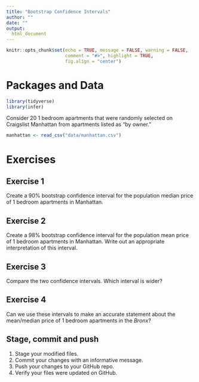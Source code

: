---
title: "Bootstrap Confidence Intervals"
author: ""
date: ""
output: 
  html_document
---

```{r set-up, include=FALSE}
knitr::opts_chunk$set(echo = TRUE, message = FALSE, warning = FALSE,
                      comment = "#>", highlight = TRUE,
                      fig.align = "center")
```


# Packages and Data

```{r packages}
library(tidyverse)
library(infer)
```

Consider 20 1 bedroom apartments that were randomly selected on 
Craigslist Manhattan from apartments listed as "by owner."

```{r read_data}
manhattan <- read_csv("data/manhattan.csv")
```

# Exercises

## Exercise 1

Create a 90% bootstrap confidence interval for the population median price of
1 bedroom apartments in Manhattan.

## Exercise 2

Create a 98% bootstrap confidence interval for the population mean price of
1 bedroom apartments in Manhattan. Write out an appropriate interpretation of
this interval.

## Exercise 3

Compare the two confidence intervals. Which interval is wider?

## Exercise 4

Can we use these intervals to make an accurate statement about the mean/median 
price of 1 bedroom apartments in the *Bronx*?

## Stage, commit and push

1. Stage your modified files.
2. Commit your changes with an informative message.
3. Push your changes to your GitHub repo.
4. Verify your files were updated on GitHub.
